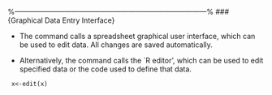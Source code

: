 


%---------------------------------------------------------------------------------%
### {Graphical Data Entry Interface}


*  The \texttt{data.entry()} command calls a spreadsheet graphical user
interface, which can be used to edit data. All changes are saved
automatically.




*  Alternatively, the \texttt{edit()} command calls the `R editor',
which can be used to edit specified data or the code used to
define that data.

<code>
x<-edit(x)
</code>


